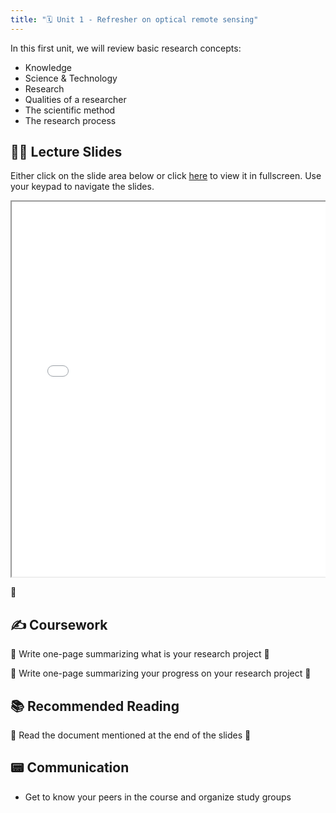 ```yaml
---
title: "🗓️ Unit 1 - Refresher on optical remote sensing"
---
```


In this first unit, we will review basic research concepts:

- Knowledge
- Science & Technology
- Research
- Qualities of a researcher
- The scientific method
- The research process


## 👨‍🏫 Lecture Slides 

Either click on the slide area below or click [here](slides.qmd) to view it in fullscreen.
Use your keypad to navigate the slides.

<div class="container" style="position: relative;overflow: hidden;width: 100%;min-height:600px;">
<iframe src="slides.html" style="position=absolute;top: 0;left: 0;bottom: 0;right: 0;width: 100%;min-height:600px;"></iframe>
</div>

🎥 

## ✍️ Coursework

🚧 Write one-page summarizing what is your research project 🚧

🚧 Write one-page summarizing your progress on your research project 🚧

## 📚 Recommended Reading

🚧 Read the document mentioned at the end of the slides 🚧

## 📟 Communication

- Get to know your peers in the course and organize study groups 